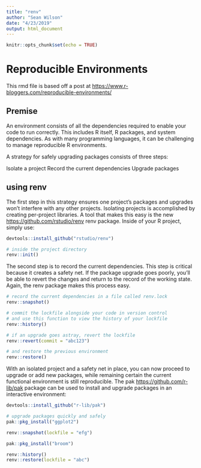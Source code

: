 ```yaml
---
title: "renv"
author: "Sean Wilson"
date: "4/23/2019"
output: html_document
---
```


```r
knitr::opts_chunk$set(echo = TRUE)
```

# Reproducible Environments

This rmd file is based off a post at <https://www.r-bloggers.com/reproducible-environments/>

## Premise

An environment consists of all the dependencies required to enable your code to
run correctly. This includes R itself, R packages, and system dependencies. As
with many programming languages, it can be challenging to manage reproducible R
environments.

A strategy for safely upgrading packages consists of three steps:

Isolate a project
Record the current dependencies
Upgrade packages

## using renv

The first step in this strategy ensures one project’s packages and upgrades
won’t interfere with any other projects. Isolating projects is accomplished by
creating per-project libraries. A tool that makes this easy is the new <https://github.com/rstudio/renv> renv
package. Inside of your R project, simply use:

```r
devtools::install_github("rstudio/renv")
```


```r
# inside the project directory
renv::init()
```

The second step is to record the current dependencies. This step is critical
because it creates a safety net. If the package upgrade goes poorly, you’ll be
able to revert the changes and return to the record of the working state. Again,
the renv package makes this process easy.

```r
# record the current dependencies in a file called renv.lock
renv::snapshot()

# commit the lockfile alongside your code in version control
# and use this function to view the history of your lockfile
renv::history()

# if an upgrade goes astray, revert the lockfile
renv::revert(commit = "abc123")

# and restore the previous environment
renv::restore()
```

With an isolated project and a safety net in place, you can now proceed to
upgrade or add new packages, while remaining certain the current functional
environment is still reproducible. The pak <https://github.com/r-lib/pak>
package can be used to install and upgrade
packages in an interactive environment:

```r
devtools::install_github("r-lib/pak")

# upgrade packages quickly and safely
pak::pkg_install("ggplot2")
```


```r
renv::snapshot(lockfile = "efg")

pak::pkg_install("broom")

renv::history()
renv::restore(lockfile = "abc")


```

















